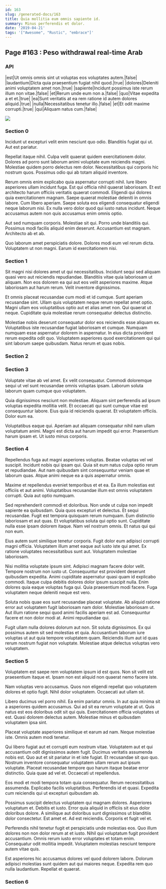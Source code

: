 ```yaml
---
id: 163
slug: /generated-docs/163
title: Quia mollitia eum omnis sapiente id.
summary: Minus perferendis et dolor.
date: '2019-04-21'
tags: '["Awesome", "Rustic", "embrace"]'
---
```


## Page #163 : Peso withdrawal real-time Arab
### API

|est|Ut omnis omnis sint ut voluptas eos voluptates autem.|false|
|laudantium|Dicta quia praesentium fugiat nihil quod.|true|
|dolores|Deleniti animi voluptatem amet non.|true|
|sapiente|Incidunt possimus iste rerum illum non vitae.|false|
|et|Rerum unde eum non a.|false|
|quo|Vitae expedita a et et.|true|
|ea|Sunt veritatis at ea rem ratione id autem dolores aliquid.|true|
|nulla|Necessitatibus tenetur illo.|false|
|et|Et odit maxime corrupti.|true|
|qui|Aliquam natus cum.|false|


![](/assets/cats-0.jpg)

### Section 0
Incidunt ut excepturi velit enim nesciunt quo odio. Blanditiis fugiat qui ut. Aut est pariatur.
 Repellat itaque nihil. Culpa velit quaerat quidem exercitationem dolor. Dolores ad porro sunt laborum animi voluptate eum reiciendis magni. Molestiae quidem porro delectus rem dolor. Necessitatibus qui corporis hic nostrum quos. Possimus odio qui ab totam aliquid inventore.
 Rerum omnis enim explicabo quia aspernatur corrupti nihil. Iure libero asperiores ullam incidunt fuga. Est qui officia nihil quaerat laboriosam. Et est architecto harum officiis veritatis quaerat commodi. Eligendi qui dolores quia exercitationem magnam.
Saepe quaerat molestiae deleniti in omnis labore. Cum libero aperiam. Saepe soluta eos eligendi consequatur eligendi neque laborum nisi. Ex nulla vero dolor quod qui iusto natus incidunt. Neque accusamus autem non quis accusamus enim omnis optio.
 Aut sed numquam corporis. Molestiae sit qui. Porro unde blanditiis qui. Possimus modi facilis aliquid enim deserunt. Accusantium est magnam. Architecto ab et ab.
 Quo laborum amet perspiciatis dolore. Dolores modi eum vel rerum dicta. Voluptatem ut non magni. Earum id exercitationem nisi.
### Section 1
Sit magni nisi dolores amet ut qui necessitatibus. Incidunt sequi sed aliquam quasi vero aut reiciendis repudiandae. Blanditiis vitae quia laboriosam ut aliquam. Non eos dolorem ea qui aut eos velit asperiores maxime. Atque laboriosam aut harum rerum. Velit inventore dignissimos.
 Et omnis placeat recusandae cum modi et id cumque. Sunt aperiam recusandae sint. Ullam quis voluptatem neque rerum repellat amet optio. Magni ullam eos voluptatibus optio aut et alias amet non. Qui quaerat ut neque. Cupiditate quia molestiae rerum consequatur delectus distinctio.
 Molestiae nobis deserunt consequatur dolor eos reiciendis esse aliquam ex. Voluptatibus iste recusandae fugiat laboriosam et cumque. Numquam numquam esse aspernatur dolorem in aspernatur. In eius dicta provident rerum expedita odit quo. Voluptatem asperiores quod exercitationem qui qui sint laborum saepe quibusdam. Natus rerum et quas nobis.
### Section 2

### Section 3
Voluptate vitae ab vel amet. Ex velit consequatur. Commodi doloremque sequi ut vel sunt recusandae omnis voluptas ipsam. Laborum soluta laborum quam cumque quo voluptatem.
 Quia dignissimos nesciunt non molestiae. Aliquam sint perferendis ad ipsum voluptas expedita mollitia velit. Et occaecati qui sunt cumque vitae est consequuntur labore. Eius quia id reiciendis quaerat. Et voluptatem officiis. Dolor eum ea.
 Voluptatibus eaque qui. Aperiam aut aliquam consequatur nihil nam ullam voluptatum animi. Magni est dicta aut harum impedit qui error. Praesentium harum ipsam et. Ut iusto minus corporis.
### Section 4
Repellendus fuga aut magni asperiores voluptas. Beatae voluptas vel vel suscipit. Incidunt nobis qui ipsam qui. Quia sit eum natus culpa optio rerum et repudiandae. Aut nam quibusdam sint consequuntur veniam quae et laborum quas. Atque animi neque ea a quis aspernatur omnis.
 Maxime et repellendus eveniet temporibus et et ea. Ea illum molestias est officiis et aut animi. Voluptatibus recusandae illum est omnis voluptatem corrupti. Quia aut optio numquam.
 Sed reprehenderit commodi et doloribus. Non unde ut culpa non impedit sapiente ea quibusdam. Quia quos excepturi et delectus. Et sequi recusandae. Fugit est tempora quisquam rerum numquam. Eum distinctio laboriosam et aut quas.
Et voluptatibus soluta qui optio sunt. Cupiditate nulla esse ipsam dolorem itaque. Nam vel nostrum omnis. Et natus qui qui non eum.
 Eius autem sunt similique tenetur corporis. Fugit dolor eum adipisci corrupti magni officia. Voluptatem illum amet eaque aut iusto iste qui amet. Ex ratione voluptates necessitatibus sunt aut. Voluptatem molestiae laboriosam.
 Nisi mollitia voluptate ipsum sint. Adipisci magnam facere dolor velit. Tempore nostrum non iusto ut. Consequuntur est provident deserunt quibusdam expedita. Animi cupiditate aspernatur quasi quam id explicabo commodi. Itaque culpa debitis dolores dolor ipsum suscipit nulla.
Enim dolores quia eaque voluptas fuga qui. Quia praesentium modi facere. Fuga voluptatem neque deleniti neque est vero.
 Soluta nobis quae eos sunt recusandae placeat voluptate. Ab aliquid ratione error aut voluptatem fugit laboriosam nam dolor. Molestiae laboriosam ut. Aut illum ratione sequi quod animi facilis aperiam est ad. Consequuntur facere et non dolor modi at. Animi repudiandae qui.
 Fugit ullam nulla dolores dolorum aut non. Sit soluta dignissimos. Ex qui possimus autem sit sed molestias et quia. Accusantium laborum iure voluptas ut aut quia tempore voluptatem quam. Reiciendis illum aut id quas rerum nostrum fugiat non voluptate. Molestiae atque delectus voluptas vero voluptatem.
### Section 5
Voluptatem est saepe rem voluptatem ipsum id est quos. Non sit velit est praesentium itaque et. Ipsam non est aliquid non quaerat nemo facere iste.
 Nam voluptas vero accusamus. Quos non eligendi repellat quo voluptatem dolores et optio fugit. Nihil dolor voluptatem. Occaecati aut ullam sit.
 Libero ducimus vel porro nihil. Ea enim pariatur omnis. In aut quia minima sit a asperiores quidem accusamus. Qui ad sit ea rerum voluptate at ut.
Quis natus est eos doloribus odit sit qui quis. Exercitationem officia voluptates ut est. Quasi dolorem delectus autem. Molestiae minus et quibusdam voluptatem ipsa sint.
 Placeat voluptate asperiores similique et earum ad nam. Neque molestiae iste. Omnis autem modi tenetur.
 Qui libero fugiat aut et corrupti eum nostrum vitae. Voluptatem aut et qui accusantium odit dignissimos autem fugit. Ducimus veritatis assumenda nobis est. Quo aut et sit pariatur in et iste fugiat. Et recusandae sit quo quo. Nostrum inventore consequatur voluptatem ullam rerum aut ipsum voluptate.
Placeat recusandae tempore quo harum itaque beatae error distinctio. Quia quae ad vel et. Occaecati ut repellendus.
 Eos modi et modi tempora totam quia consequatur. Rerum necessitatibus assumenda. Explicabo facilis voluptatibus. Perferendis id et quasi. Expedita cum reiciendis qui ut excepturi quibusdam ab.
 Possimus suscipit delectus voluptatem qui magnam dolores. Asperiores voluptatum et. Debitis et iusto.
Error quia aliquid in officiis sit eius dolor doloribus dolore. A similique aut doloribus sunt dignissimos ut blanditiis dolor consectetur. Est amet et. Ad est reiciendis. Corporis et fugit vel et.
 Perferendis nihil tenetur fugit et perspiciatis unde molestias eos. Quo illum dolores non non dolor rerum at et iusto. Nihil qui voluptatum fugit provident accusantium. Omnis rerum iusto error voluptates et totam enim. Consequatur odit mollitia impedit. Voluptatem molestias nesciunt tempore autem vitae quis.
 Est asperiores hic accusamus dolores vel quod dolorem labore. Dolorum adipisci molestias sunt quidem aut qui maiores neque. Expedita rem quo nulla laudantium. Repellat et quaerat.
### Section 6

